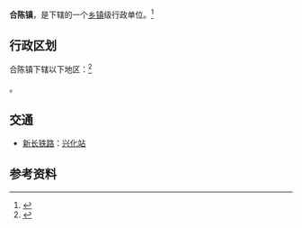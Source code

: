 {{中国乡级行政区|32/12/81/101/000}}

'''合陈镇'''，是{{PRC admin/fullname|32/12/81/101/000|3}}下辖的一个[[乡镇|乡镇]]级行政单位。<ref>{{PRC admin/ref sgc|{{PRC admin/parent|32/12/81/101/000}}}}</ref>

== 行政区划 ==
合陈镇下辖以下地区：<ref>{{PRC admin/ref sgc|32/12/81/101/000}}</ref>

{{PRC admin/children|32/12/81/101/000}}。

== 交通 ==
* {{rint|cn|rail}}[[新长铁路|新长铁路]]：[[兴化站|兴化站]]

== 参考资料 ==
{{reflist}}

{{PRC admin/navcat|32/12/81/101/000}}